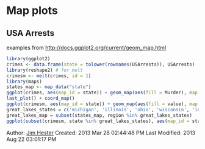 <!--
%\VignetteEngine{knitr}
%\VignetteIndexEntry{Map examples}
%\VignetteDepends{ggplot2, reshape2, maps}
-->
# Map plots #

## USA Arrests ##
examples from [http://docs.ggplot2.org/current/geom_map.html](http://docs.ggplot2.org/current/geom_map.html)
```r
library(ggplot2)
crimes <- data.frame(state = tolower(rownames(USArrests)), USArrests)
library(reshape2) # for melt
crimesm <- melt(crimes, id = 1)
library(maps)
states_map <- map_data("state")
ggplot(crimes, aes(map_id = state)) + geom_map(aes(fill = Murder), map = states_map) + expand_limits(x = states_map$long, y = states_map$lat)
last_plot() + coord_map()
ggplot(crimesm, aes(map_id = state)) + geom_map(aes(fill = value), map = states_map) + expand_limits(x = states_map$long, y = states_map$lat) + facet_wrap( ~ variable)
great_lakes_states = c('michigan', 'illinois', 'ohio', 'wisconsin', 'indiana')
great_lakes_map = subset(states_map, region %in% great_lakes_states)
ggplot(subset(crimesm, state %in% great_lakes_states), aes(map_id = state)) + geom_map(aes(fill = value), map = great_lakes_map) + expand_limits(x=great_lakes_map$long, y=great_lakes_map$lat) + facet_wrap( ~ variable)
```
Author: [Jim Hester](http://jimhester.com)
Created: 2013 Mar 28 02:44:48 PM
Last Modified: 2013 Aug 22 03:01:17 PM
